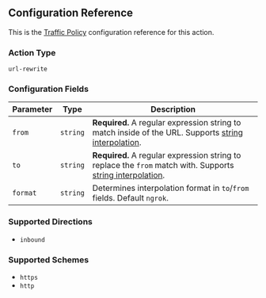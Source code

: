 ## Configuration Reference

This is the [Traffic Policy](/docs/http/traffic-policy/index.mdx) configuration 
reference for this action.

### Action Type

`url-rewrite`

### Configuration Fields

| Parameter     | Type                      | Description                                                                                                                                                           |
| ------------- | --------------------------- | ------------------------------------------------------------------------------------------------------------------------------------------------------------------- |
| `from`        | `string`                    | **Required.** A regular expression string to match inside of the URL. Supports [string interpolation](#string-interpolation).                                                     |
| `to`          | `string`                    | **Required.** A regular expression string to replace the `from` match with. Supports [string interpolation](#string-interpolation).                                 |
| `format`      | `string`                    | Determines interpolation format in `to`/`from` fields. Default `ngrok`.                                                                                             |

### Supported Directions

- `inbound`

### Supported Schemes

- `https`
- `http`
